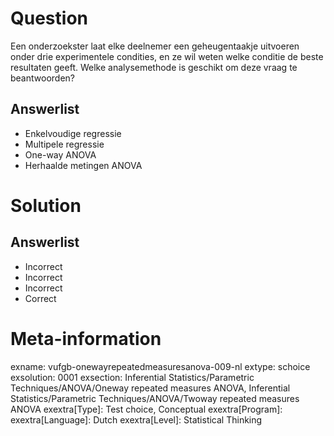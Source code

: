 Question
========

Een onderzoekster laat elke deelnemer een geheugentaakje uitvoeren onder drie experimentele condities, en ze wil weten welke conditie de beste resultaten geeft. Welke analysemethode is geschikt om deze vraag te beantwoorden?

  
Answerlist
----------
* Enkelvoudige regressie
* Multipele regressie
* One-way ANOVA
* Herhaalde metingen ANOVA


Solution
========

Answerlist
----------
* Incorrect
* Incorrect
* Incorrect
* Correct

Meta-information
================
exname: vufgb-onewayrepeatedmeasuresanova-009-nl
extype: schoice
exsolution: 0001
exsection: Inferential Statistics/Parametric Techniques/ANOVA/Oneway repeated measures ANOVA, Inferential Statistics/Parametric Techniques/ANOVA/Twoway repeated measures ANOVA
exextra[Type]: Test choice, Conceptual
exextra[Program]: 
exextra[Language]: Dutch
exextra[Level]: Statistical Thinking